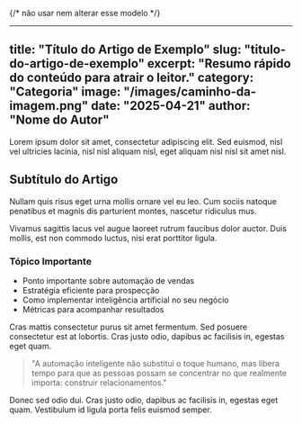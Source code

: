 {/* não usar nem alterar esse modelo */}

---
title: "Título do Artigo de Exemplo"
slug: "titulo-do-artigo-de-exemplo"
excerpt: "Resumo rápido do conteúdo para atrair o leitor."
category: "Categoria"
image: "/images/caminho-da-imagem.png"
date: "2025-04-21"
author: "Nome do Autor"
---

<p>
  Lorem ipsum dolor sit amet, consectetur adipiscing elit. Sed euismod, nisl vel ultricies lacinia, nisl nisl
  aliquam nisl, eget aliquam nisl nisl sit amet nisl.
</p>

## Subtítulo do Artigo

<p>
  Nullam quis risus eget urna mollis ornare vel eu leo. Cum sociis natoque penatibus et magnis dis parturient
  montes, nascetur ridiculus mus.
</p>

<p>
  Vivamus sagittis lacus vel augue laoreet rutrum faucibus dolor auctor. Duis mollis, est non commodo luctus,
  nisi erat porttitor ligula.
</p>

### Tópico Importante

<ul>
  <li>Ponto importante sobre automação de vendas</li>
  <li>Estratégia eficiente para prospecção</li>
  <li>Como implementar inteligência artificial no seu negócio</li>
  <li>Métricas para acompanhar resultados</li>
</ul>

<p>
  Cras mattis consectetur purus sit amet fermentum. Sed posuere consectetur est at lobortis. Cras justo odio,
  dapibus ac facilisis in, egestas eget quam.
</p>

> "A automação inteligente não substitui o toque humano, mas libera tempo para que as pessoas possam se
> concentrar no que realmente importa: construir relacionamentos."

<p>
  Donec sed odio dui. Cras justo odio, dapibus ac facilisis in, egestas eget quam. Vestibulum id ligula porta
  felis euismod semper.
</p>
